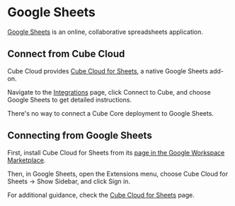 # Google Sheets

[Google Sheets][link-google-sheets] is an online, collaborative spreadsheets
application.

<YouTubeVideo
  url="https://www.youtube.com/embed/qPp9hroqd4g"
  aspectRatio={4/2.56}
/>

## Connect from Cube Cloud

Cube Cloud provides [Cube Cloud for Sheets][ref-cube-cloud-for-sheets], a native
Google Sheets add-on.

Navigate to the [Integrations](/product/workspace/integrations#connect-specific-tools)
page, click <Btn>Connect to Cube</Btn>, and choose <Btn>Google Sheets</Btn> to get
detailed instructions.

<InfoBox>

There's no way to connect a Cube Core deployment to Google Sheets.

</InfoBox>

## Connecting from Google Sheets

First, install Cube Cloud for Sheets from its [page in the Google Workspace
Marketplace][link-marketplace-listing].

Then, in Google Sheets, open the <Btn>Extensions</Btn> menu, choose <Btn>Cube
Cloud for Sheets → Show Sidebar</Btn>, and click <Btn>Sign in</Btn>.

For additional guidance, check the [Cube Cloud for Sheets][ref-cube-cloud-for-sheets]
page.


[link-google-sheets]: https://workspace.google.com/products/sheets/
[ref-cube-cloud-for-sheets]: /product/apis-integrations/google-sheets
[link-marketplace-listing]: https://workspace.google.com/u/0/marketplace/app/cube_cloud_for_sheets/641460343379